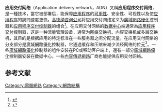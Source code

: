 '''应用交付网络'''（Application delivery network，ADN）又稱'''应用程序交付网络'''，是一種技术，當它被部署后，能保障[[应用程序|应用程序]]的[[可用性|可用性]]、安全性、可视性以及使[[应用程序|应用程序]]的訪問速度更快。[[高德纳咨询公司|高德纳咨询公司]]将应用交付网络定义为[[廣域網路優化|廣域網路優化]]控制器和[[应用程序交付控制器|应用程序交付控制器]]的组合<ref>{{Cite web |url=http://www.gartner.com/it/page.jsp?id=495973 |title=Gartner Says Worldwide Application Acceleration Market Will Reach $3.7 Billion in 2008, STAMFORD, Conn., August 21, 2006 |access-date=2021-02-08 |archive-date=2012-09-25 |archive-url=https://web.archive.org/web/20120925052145/http://www.gartner.com/it/page.jsp?id=495973 |dead-url=no }}</ref>。在应用交付网络的[[数据中心|数据中心]]端通常為[[应用程序交付控制器|应用程序交付控制器]]，这是一种流量管理设备，通常为[[网络交换机|网络交换机]]、内容交换机或多层交换机，其目的是根据应用的特定标准在一些服务器之间分配流量。在应用交付网络的分支部分是[[廣域網路優化|廣域網路優化]]控制器，它通過缓存和压缩来减少流经网络的[[位元|位元]]<ref>{{Cite web |url=http://www.networkworld.com/article/2282040/lan-wan/what-makes-a-wan-optimization-controller-.html |title=What makes a WAN optimization controller? Network World, Jan 8, 2008  |access-date=2021-02-08 |archive-date=2018-05-20 |archive-url=https://web.archive.org/web/20180520040359/https://www.networkworld.com/article/2282040/lan-wan/what-makes-a-wan-optimization-controller-.html |dead-url=no }}</ref>。一些[[廣域網路優化|廣域網路優化]]控制器的组件安装在PC或移动客户端上，還有一部分[[廣域網路優化|廣域網路優化]]控制器安装在数据中心。一些[[內容傳遞網路|內容傳遞網路]]厂商也能提供应用交付网络。

==参考文献==
{{reflist}}

[[Category:電腦網路|Category:電腦網路]]
[[Category:網路結構|Category:網路結構]]